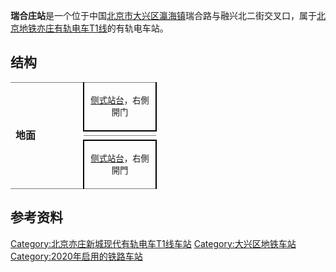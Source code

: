 {{NoteTA
|G1=Railway}}
{{Infobox station
|name = 瑞合庄
|eng_name = Ruihe Zhuang<ref>{{cite web |title=JPG格式线路图下载 |url=https://www.bjsubway.com/jpg.html |website=北京地铁 |accessdate=2020-12-30 |archive-date=2021-12-31 |archive-url=https://web.archive.org/web/20211231004642/https://www.bjsubway.com/jpg.html |dead-url=no }}</ref>
|livery = 
|linecolour = {{北京地铁颜色|亦T1}}
|image = 
|caption = 
|other_name = 融兴北二街站（工程名）<ref>{{cite web|url=http://beijing.qianlong.com/2017/0517/1694109.shtml|title=亦庄有轨电车T1线站点命名公示 拟设“机器人大会站”|date=2017-05-17|access-date=2021-01-18|archive-date=2021-01-28|archive-url=https://web.archive.org/web/20210128002027/http://beijing.qianlong.com/2017/0517/1694109.shtml|dead-url=no}}</ref>
|country = {{PRC}}
|borough = [[北京市|北京市]][[大兴区|大兴区]][[瀛海镇|瀛海镇]]
|address = 瑞合路与融兴北二街交叉口
|coordinates = {{coord|39.7278590|N|116.4976321|E|type:railwaystation|display=inline,title}}
|elevation = 
|operator = [[北京亦莊公交有轨电车有限责任公司|北京亦莊公交有轨电车有限责任公司]]
|lines = {{北京地铁线路名|亦T1|SL}}
|distance = 
|platform = 2座[[侧式站台|侧式站台]]
|tracks = 2条
|connections = 
|structure = 地面车站
|hall = 
|depth = 
|levels = 
|interchange = 
|exits = 
|elevator = 
|escalator = 
|architect = 
|architectural_style = 
|colour = 
|type = 
|status = 运营中
|code = 
|zone = 
|classification = 
|website = 
|built = 
|opened = 2020年12月31日
|passengers = 
|trains = 
|station_hours = 
|hours = 
|first = 
|last = 
|adjacent = {{adjacent stations|system=北京地铁|line=亦T1|left=融兴街|right=太和桥北}}
|route_map = {{Routemap|inline=yes|map=
uSTRf\uSTRg~~ ~~{{rmr|Licon=U|{{stl|北京地铁|太和桥北}}}}
uSTR+c2\uABZg3
uABZg+1\uSTR+c4
uSTR\uSTR+BSl
uSTR\uSTR+BSl
uSTR+BSr\uSTR
uSTR+BSr\uSTR
uSTRf\uSTRg~~ ~~{{rmr|Licon=D|{{stl|北京地铁|融兴街}}}}
}}
}}
'''瑞合庄站'''是一个位于中国[[北京市|北京市]][[大兴区|大兴区]][[瀛海镇|瀛海镇]]瑞合路与融兴北二街交叉口，属于[[北京地铁|北京地铁]][[北京亦庄新城现代有轨电车T1线|亦庄有轨电车T1线]]的有轨电车站。

== 结构 ==
{|cellspacing=0 cellpadding=3
|style="border-bottom:solid 1px gray;border-top:solid 1px gray;" rowspan=4 width=100|'''地面'''
|style="border-right:solid 2px black;border-left:solid 2px black;border-top:solid 1px gray;border-bottom:solid 2px black;" colspan=2|<center><small>[[侧式站台|侧式站台]]，右側開门</small></center>
|-
|style="border-bottom:solid 1px gray;" width=100|{{arrow|L}}
|style="border-bottom:solid 1px gray;" width=350|{{北京地铁线路名|亦T1|c}}往{{站|屈庄}}<small>（{{站|融兴街}}）</small>
|-
|{{arrow|R}}
|{{北京地铁线路名|亦T1|c}}往{{站|定海园}}<small>（{{站|太和桥北}}）</small>
|-
|style="border-right:solid 2px black;border-left:solid 2px black;border-top:solid 2px black;border-bottom:solid 1px gray;" colspan=2|<center><small>[[侧式站台|侧式站台]]，右側開門</small></center>
|}

== 参考资料 ==
{{commonscat|Ruihezhuang Station}}
{{reflist}}

{{北京亦庄新城现代有轨电车T1线}}

[[Category:北京亦庄新城现代有轨电车T1线车站|Category:北京亦庄新城现代有轨电车T1线车站]]
[[Category:大兴区地铁车站|Category:大兴区地铁车站]]
[[Category:2020年启用的铁路车站|Category:2020年启用的铁路车站]]